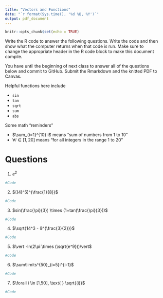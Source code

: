 ```yaml
---
title: "Vectors and Functions"
date: "`r format(Sys.time(), '%d %B, %Y')`"
output: pdf_document
---
```


```r
knitr::opts_chunk$set(echo = TRUE)
```

Write the R code to answer the following questions. Write the code and then
show what the computer returns when that code is run. Make sure to change the appropriate header in the R code block to make this document compile.

You have until the beginning of next class to answer all of the questions below and commit to GitHub. Submit the Rmarkdown and the knitted PDF to Canvas.


Helpful functions here include

- `sin`
- `tan`
- `sqrt`
- `sum` 
- `abs` 

Some math "reminders"

- $\sum_{i=1}^{10} i$ means "sum of numbers from 1 to 10"
- $\forall i \in [1, 20]$ means "for all integers in the range 1 to 20"
    
    
# Questions

1. $e^2$
```r
#Code
```

2. $((4)^5)^{\frac{1}{8}}$
```r
#Code
```

3. $sin(\frac{\pi}{3}) \times (1+tan(\frac{\pi}{3}))$
```r
#Code
```

4. $\sqrt{14^3 - 6^{\frac{3}{2}}}$
```r
#Code
```

5. $\vert -ln(2\pi \times (\sqrt{e^9}))\vert$
```r
#Code
```

6. $\sum\limits^{50}_{i=5}i^{i-1}$
```r
#Code
```

7. $\forall i \in [1,50], \text{ } \sqrt{(i)}$
```r
#Code
```